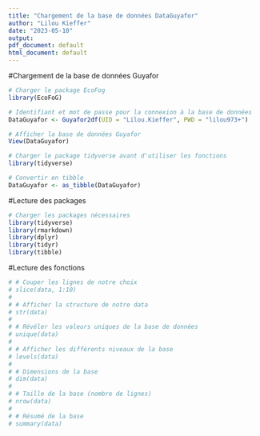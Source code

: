 ---
title: "Chargement de la base de données DataGuyafor"
author: "Lilou Kieffer"
date: "2023-05-10"
output:
pdf_document: default
html_document: default
---

#Chargement de la base de données Guyafor
```{r}
# Charger le package EcoFog
library(EcoFoG)

# Identifiant et mot de passe pour la connexion à la base de données
DataGuyafor <- Guyafor2df(UID = "Lilou.Kieffer", PWD = "lilou973+")

# Afficher la base de données Guyafor
View(DataGuyafor)

# Charger le package tidyverse avant d'utiliser les fonctions
library(tidyverse)

# Convertir en tibble
DataGuyafor <- as_tibble(DataGuyafor)
```

#Lecture des packages
```{r}
# Charger les packages nécessaires
library(tidyverse)
library(rmarkdown)
library(dplyr)
library(tidyr)
library(tibble)
```

#Lecture des fonctions 
```{r}
# # Couper les lignes de notre choix
# slice(data, 1:10)
# 
# # Afficher la structure de notre data
# str(data)
# 
# # Révéler les valeurs uniques de la base de données
# unique(data)
# 
# # Afficher les différents niveaux de la base
# levels(data)
# 
# # Dimensions de la base
# dim(data)
# 
# # Taille de la base (nombre de lignes)
# nrow(data)
# 
# # Résumé de la base
# summary(data)
```

